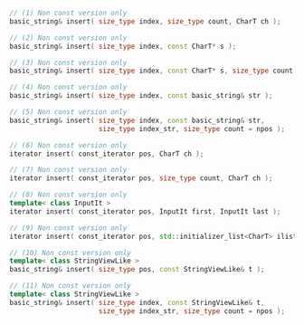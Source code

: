 ```cpp
// (1) Non const version only
basic_string& insert( size_type index, size_type count, CharT ch );

// (2) Non const version only
basic_string& insert( size_type index, const CharT* s );

// (3) Non const version only
basic_string& insert( size_type index, const CharT* s, size_type count );

// (4) Non const version only
basic_string& insert( size_type index, const basic_string& str );

// (5) Non const version only
basic_string& insert( size_type index, const basic_string& str,
                      size_type index_str, size_type count = npos );

// (6) Non const version only
iterator insert( const_iterator pos, CharT ch );

// (7) Non const version only
iterator insert( const_iterator pos, size_type count, CharT ch );

// (8) Non const version only
template< class InputIt >
iterator insert( const_iterator pos, InputIt first, InputIt last );

// (9) Non const version only
iterator insert( const_iterator pos, std::initializer_list<CharT> ilist );

// (10) Non const version only
template< class StringViewLike >
basic_string& insert( size_type pos, const StringViewLike& t );

// (11) Non const version only
template< class StringViewLike >
basic_string& insert( size_type index, const StringViewLike& t,
                      size_type index_str, size_type count = npos );
```
